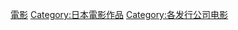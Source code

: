 {{DEFAULTSORT:Toho}}
[[Category:東寶|電影]]
[[Category:日本電影作品|Category:日本電影作品]]
[[Category:各发行公司电影|Category:各发行公司电影]]